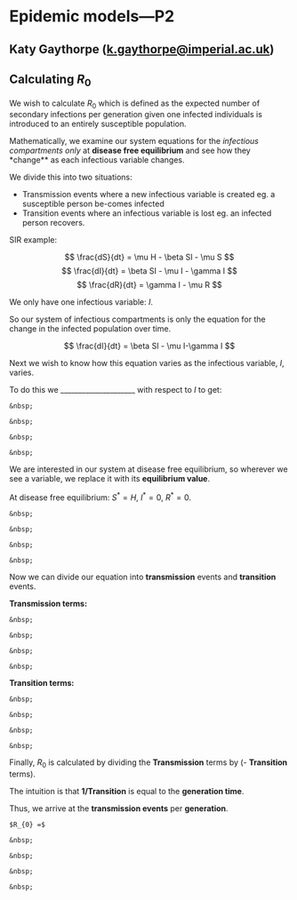 # Epidemic models---P2

## Katy Gaythorpe ([k.gaythorpe@imperial.ac.uk](mailto:k.gaythorpe@imperial.ac.uk)) {.unlisted .unnumbered}

## Calculating $R_{0}$

We wish to calculate $R_{0}$ which is defined as the expected number of secondary infections per generation given one infected individuals is introduced to an entirely susceptible population.

Mathematically, we examine our system equations for the *infectious compartments only* at **disease free equilibrium** and see how they *change** as each infectious variable changes.

We divide this into two situations:

* Transmission events where a new infectious variable is created eg. a susceptible person be-comes infected
* Transition events where an infectious variable is lost eg. an infected person recovers.

SIR example:

$$
    \frac{dS}{dt} = \mu H - \beta SI - \mu S
$$
$$
    \frac{dI}{dt} = \beta SI - \mu I - \gamma I
$$
$$
    \frac{dR}{dt} = \gamma I - \mu R
$$

We only have one infectious variable: $I$.

So our system of infectious compartments is only the equation for the change in the infected population over time.

$$
    \frac{dI}{dt} = \beta SI - \mu I-\gamma I
$$

Next we wish to know how this equation varies as the infectious variable, $I$, varies.

To do this we _____________________ with respect to $I$ to get:

```task

&nbsp;

&nbsp;

&nbsp;

&nbsp;

```


We are interested in our system at disease free equilibrium, so wherever we see a variable, we replace it with its **equilibrium value**.

At disease free equilibrium: $S^{*}=H$, $I^{*}=0$, $R^{*}=0$.

```task

&nbsp;

&nbsp;

&nbsp;

&nbsp;

```


Now we can divide our equation into **transmission** events and **transition** events.

**Transmission terms:**

```task

&nbsp;

&nbsp;

&nbsp;

&nbsp;

```


**Transition terms:**

```task

&nbsp;

&nbsp;

&nbsp;

&nbsp;

```


Finally, $R_{0}$ is calculated by dividing the **Transmission** terms by (- **Transition** terms).

The intuition is that **$1/\text{Transition}$** is equal to the **generation time**.

Thus, we arrive at the **transmission events** per **generation**.


```task

$R_{0} =$

&nbsp;

&nbsp;

&nbsp;

&nbsp;

```











